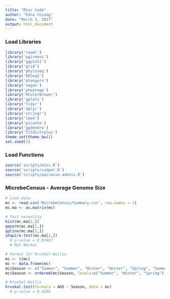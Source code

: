 ```yaml
---
title: "Misc Code"
author: "Edna Chiang"
date: "March 3, 2017"
output: html_document
---
```

### Load Libraries
```r
library('readr')
library('pgirmess')
library('ggplot2')
library('grid')
library('phyloseq')
library('DESeq2')
library('phangorn')
library('vegan')
library('pheatmap')
library('RColorBrewer')
library('gplots')
library('tidyr')
library('dplyr')
library('stringr')
library('lme4')
library('picante')
library('ggdendro')
library('fitdistrplus')
theme_set(theme_bw())
set.seed(1)
```

### Load Functions
```r
source('scripts/misc.R')
source('scripts/simper.R')
source('scripts/pairwise.adonis.R')
```

### MicrobeCensus - Average Genome Size
```r
# Load data
mc <- read.csv('MicrobeCensus/Summary.csv', row.names = 1)
mc.ma <- as.matrix(mc)

# Test normality
hist(mc.ma[2,])
qqnorm(mc.ma[2,])
qqline(mc.ma[2,])
shapiro.test(mc.ma[2,])
  # p-value = 0.03487
  # Not Normal

# Format for Kruskal-Wallis
mc <- t(mc)
mc <- data.frame(mc)
mc$Season <- c("Summer", "Summer", "Winter", "Winter", "Spring", "Summer", "Winter", "Spring", "Spring")
mc$Season <- ordered(mc$Season, levels=c("Summer", "Winter", "Spring"))

# Kruskal-Wallis
kruskal.test(formula = AGS ~ Season, data = mc)
  # p-value = 0.4298
```




